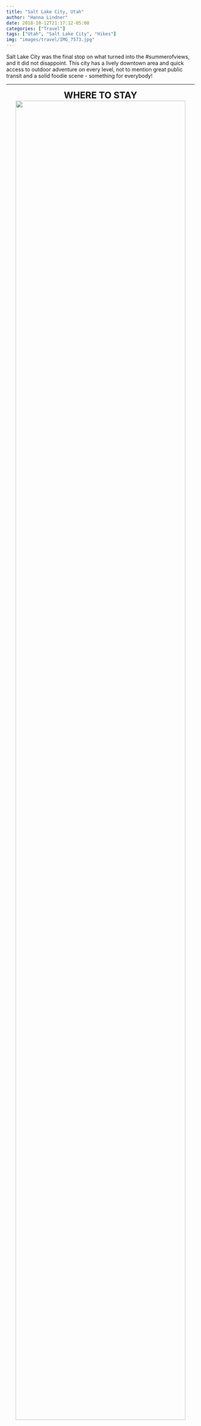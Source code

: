 ```yaml
---
title: "Salt Lake City, Utah"
author: "Hanna Lindner"
date: 2018-10-12T21:17:12-05:00
categories: ["Travel"]
tags: ["Utah", "Salt Lake City", "Hikes"]
img: "images/travel/IMG_7573.jpg"
---
```


Salt Lake City was the final stop on what turned into the #summerofviews, and it did not disappoint. This city has a lively downtown area and quick access to outdoor adventure on every level, not to mention great public transit and a solid foodie scene - something for everybody! 

---

<center>
<font size="5">
**WHERE TO STAY**
</font>
</center>

<center>
[![](/images/travel/airbnb.jpg){ width=95% }](https://www.hannalindner.com/travel/saltlakecity_utah/airbnb.jpg)
</center>

Of the few hostels in the SLC area, none of them seem to have their act together. Cue Airbnb.  
I stayed in this lovely [downtown loft](https://www.airbnb.com/rooms/1273173) and split the cost with another person, so it wasn't a great deal more than a hostel would have been. If you book far enough in advance, Airbnb is an affordable and convienent option, and you still get the benefit of having a local (your host) to give you the inside scoop on the best places to hit. 

---

<center>
<font size="5">
**HOW TO GET AROUND**
</font>
</center>

<center>
[![](/images/travel/traxmap.jpg){ width=50% }](https://www.hannalindner.com/travel/saltlakecity_utah/traxmap.jpg)
</center>

[TRAX](https://www.rideuta.com/Rider-Info/How-To-Ride/How-to-Ride-TRAX) is the super efficient and clean lightrail system that runs through SLC and the surrounding area. It was also my main mode of transportation (besides my feet). To get downtown from the airport, take the green line from the south end of Terminal 1. You can buy a ticket using the kiosks at the airport station. In the heart of downtown, there is a ['free fare zone'](https://www.rideuta.com/-/media/Files/Rider-Tools/System-Maps/2017/August/2017_August_SL_System_map_free_fare_zone.ashx) where you can hop on and off the light rail and buses within a specified boundary, which is really convienent. iRideUTA is one of several iPhone apps (SLC is also available in the Transit app) you can use for real-time tracking and schedules. One-way fare is $2.50.

---

<center>
<font size="5">
**WHAT TO DO**
</font>
</center>

<center>
[![](/images/travel/IMG_0002.MP4){ width=100% }](https://www.hannalindner.com/travel/saltlakecity_utah/IMG_0002.MP4)
[![](/images/travel/IMG_7842.jpg){ width=30% }](https://www.hannalindner.com/travel/saltlakecity_utah/IMG_7842.jpg)
</center>

**Utah Olympic Park:** Leave SLC and head 25 miles east to Park City where Utah Olympic Park, the site of the 2002 Winter Olympic Games, is located. The park now doubles as a training facility for national ski teams and an outdoor adventure park. You can watch Olympic hopefuls launch themselves off the ariel jumps, doing a ridiculous sequqnce of flips and spins, and landing in the massive pool below. It's seriously mesmorizing. On summer weekends, the Flying Ace All-Stars perform an amazingly coordinated freestyle show. Aside from spectating, the grounds offer a ropes course, zip-lining, tubing, a luge track, chairlift rides, rock wall (psicobloc: free-solo climbing with water below), and more. Plenty to consume an entire day here. Depending upon the season, activities may change.  

<style>
.column-left{
  float: left;
  width: 49%;
  text-align: right;
}
.column-center{
  display: inline-block;
  width: 0%;
  text-align: center;
}
.column-right{
  float: right;
  width: 49%;
  text-align: left;
}
</style>

<center>
[![](/images/travel/IMG_2709.jpg){ width=45% }](https://www.hannalindner.com/travel/saltlakecity_utah/IMG_2709.jpg)
[![](/images/travel/IMG_2721.jpg){ width=50% }](https://www.hannalindner.com/travel/saltlakecity_utah/IMG_2721.jpg)
</center>

<style>
.column-whole{
  float: left;
  width: 100%;
  text-align: left;
}
</style>

\vspace{.1in}
**Lake Blanche hike:** The Lake Blanche Trail is a popular 6.7 mile out-and-back just outside of SLC. I'd recommend driving to the trailhead if possible, because cell service is spotty at the trail head so grabbing an Uber/Lyft from there is a bit unreliable. However, I managed to get there by taking the blue/red line on TRAX to the Fashion Place West stop, then getting an Uber from there to the trail head. Going back, I found some nice folks to give me a ride out of the canyon and into civilization, where I could grab an Uber/Lyft. The hike itself is strenuous on the knees, constantly uphill and rocky. The work is well-rewarded though when you finally reach Lake Blanche - I could have spent the entire day soaking in the views. Don't forget to continue on the trail past Lake Blanche (you'll tack on some extra mileage), as there are two more lakes to see.

---

<center>
<font size="5">
**WHERE TO EAT**  
</font>
</center>

---

<center>
[![](/images/travel/IMG_7495.jpg){ width=70% }](https://www.hannalindner.com/travel/saltlakecity_utah/IMG_7495.jpg)
</center>